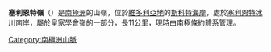 {{coord|78|8|S|163|0|E|display=title}}

'''塞利恩特嶺'''（{{lang-en|Salient Ridge}}）是[[南極洲|南極洲]]的山嶺，位於[[維多利亞地|維多利亞地]]的[[斯科特海岸|斯科特海岸]]，處於[[塞利恩特冰川|塞利恩特冰川]]南岸，屬於[[皇家學會嶺|皇家學會嶺]]的一部分，長11公里，現時由[[南極條約體系|南極條約體系]]管理。

{{DEFAULTSORT:Salient Ridge}}
[[Category:南極洲山脈|Category:南極洲山脈]]


{{ScottCoast-geo-stub}}